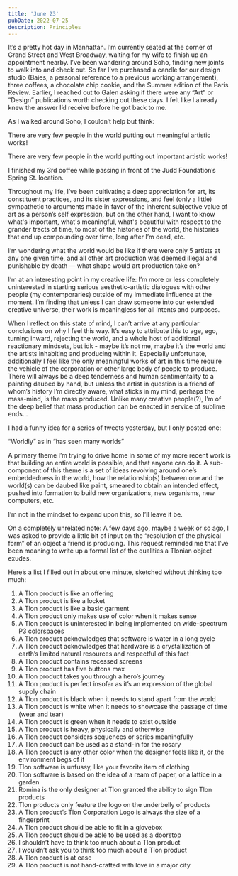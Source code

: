 ```yaml
---
title: 'June 23'
pubDate: 2022-07-25
description: Principles
---
```


It’s a pretty hot day in Manhattan. I’m currently seated at the corner of Grand Street and West Broadway, waiting for my wife to finish up an appointment nearby. I’ve been wandering around Soho, finding new joints to walk into and check out. So far I’ve purchased a candle for our design studio (Baies, a personal reference to a previous working arrangement), three coffees, a chocolate chip cookie, and the Summer edition of the Paris Review. Earlier, I reached out to Galen asking if there were any “Art” or “Design” publications worth checking out these days. I felt like I already knew the answer I’d receive before he got back to me.

As I walked around Soho, I couldn’t help but think:

There are very few people in the world putting out meaningful artistic works!

There are very few people in the world putting out important artistic works!

I finished my 3rd coffee while passing in front of the Judd Foundation’s Spring St. location.

Throughout my life, I’ve been cultivating a deep appreciation for art, its constituent practices, and its sister expressions, and feel (only a little) sympathetic to arguments made in favor of the inherent subjective value of art as a person’s self expression, but on the other hand, I want to know what's important, what's meaningful, what's beautiful with respect to the grander tracts of time, to most of the histories of the world, the histories that end up compounding over time, long after I’m dead, etc.

I’m wondering what the world would be like if there were only 5 artists at any one given time, and all other art production was deemed illegal and punishable by death — what shape would art production take on?

I’m at an interesting point in my creative life: I’m more or less completely uninterested in starting serious aesthetic-artistic dialogues with other people (my contemporaries) outside of my immediate influence at the moment. I’m finding that unless I can draw someone into our extended creative universe, their work is meaningless for all intents and purposes.

When I reflect on this state of mind, I can’t arrive at any particular conclusions on why I feel this way. It’s easy to attribute this to age, ego, turning inward, rejecting the world, and a whole host of additional reactionary mindsets, but idk - maybe it’s not me, maybe it’s the world and the artists inhabiting and producing within it. Especially unfortunate, additionally I feel like the only meaningful works of art in this time require the vehicle of the corporation or other large body of people to produce. There will always be a deep tenderness and human sentimentality to a painting daubed by hand, but unless the artist in question is a friend of whom’s history I’m directly aware, what sticks in my mind, perhaps the mass-mind, is the mass produced. Unlike many creative people(?), I’m of the deep belief that mass production can be enacted in service of sublime ends...

I had a funny idea for a series of tweets yesterday, but I only posted one:

“Worldly” as in “has seen many worlds”

A primary theme I’m trying to drive home in some of my more recent work is that building an entire world is possible, and that anyone can do it. A sub-component of this theme is a set of ideas revolving around one’s embeddedness in the world, how the relationship(s) between one and the world(s) can be daubed like paint, smeared to obtain an intended effect, pushed into formation to build new organizations, new organisms, new computers, etc.

I’m not in the mindset to expand upon this, so I’ll leave it be.

On a completely unrelated note: A few days ago, maybe a week or so ago, I was asked to provide a little bit of input on the “resolution of the physical form” of an object a friend is producing. This request reminded me that I’ve been meaning to write up a formal list of the qualities a Tlonian object exudes.

Here’s a list I filled out in about one minute, sketched without thinking too much:

1. A Tlon product is like an offering
2. A Tlon product is like a locket
3. A Tlon product is like a basic garment
4. A Tlon product only makes use of color when it makes sense
5. A Tlon product is uninterested in being implemented on wide-spectrum P3 colorspaces
6. A Tlon product acknowledges that software is water in a long cycle
7. A Tlon product acknowledges that hardware is a crystallization of earth’s limited natural resources and respectful of this fact
8. A Tlon product contains recessed screens
9. A Tlon product has five buttons max
10. A Tlon product takes you through a hero’s journey
11. A Tlon product is perfect insofar as it’s an expression of the global supply chain
12. A Tlon product is black when it needs to stand apart from the world
13. A Tlon product is white when it needs to showcase the passage of time (wear and tear)
14. A Tlon product is green when it needs to exist outside
15. A Tlon product is heavy, physically and otherwise
16. A Tlon product considers sequences or series meaningfully
17. A Tlon product can be used as a stand-in for the rosary
18. A Tlon product is any other color when the designer feels like it, or the environment begs of it
19. Tlon software is unfussy, like your favorite item of clothing
20. Tlon software is based on the idea of a ream of paper, or a lattice in a garden
21. Romina is the only designer at Tlon granted the ability to sign Tlon products
22. Tlon products only feature the logo on the underbelly of products
23. A Tlon product’s Tlon Corporation Logo is always the size of a fingerprint
24. A Tlon product should be able to fit in a glovebox
25. A Tlon product should be able to be used as a doorstop
26. I shouldn’t have to think too much about a Tlon product
27. I wouldn’t ask you to think too much about a Tlon product
28. A Tlon product is at ease
29. A Tlon product is not hand-crafted with love in a major city